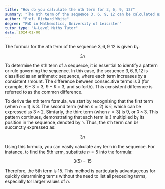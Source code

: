 ```yaml
---
title: "How do you calculate the nth term for 3, 6, 9, 12?"
summary: "The nth term of the sequence 3, 6, 9, 12 can be calculated using the formula 3n, where n represents the position in the sequence."
author: "Prof. Richard White"
degree: "PhD in Mathematics, University of Leicester"
tutor_type: "A-Level Maths Tutor"
date: 2024-02-08
---
```


The formula for the $n$th term of the sequence $3, 6, 9, 12$ is given by:

$$
3n
$$

To determine the $n$th term of a sequence, it is essential to identify a pattern or rule governing the sequence. In this case, the sequence $3, 6, 9, 12$ is classified as an arithmetic sequence, where each term increases by a consistent amount. The difference between consecutive terms is $3$ (for example, $6 - 3 = 3$, $9 - 6 = 3$, and so forth). This consistent difference is referred to as the common difference.

To derive the $n$th term formula, we start by recognizing that the first term (when $n = 1$) is $3$. The second term (when $n = 2$) is $6$, which can be expressed as $3 \times 2$. Similarly, the third term (when $n = 3$) is $9$, or $3 \times 3$. This pattern continues, demonstrating that each term is $3$ multiplied by its position in the sequence, denoted by $n$. Thus, the $n$th term can be succinctly expressed as:

$$
3n
$$

Using this formula, you can easily calculate any term in the sequence. For instance, to find the 5th term, substitute $n = 5$ into the formula:

$$
3(5) = 15
$$

Therefore, the 5th term is $15$. This method is particularly advantageous for quickly determining terms without the need to list all preceding terms, especially for larger values of $n$.
    